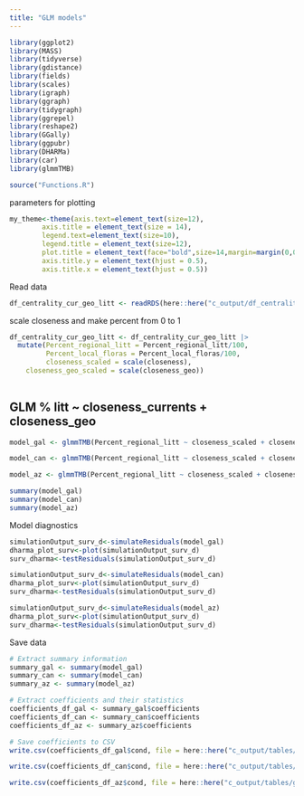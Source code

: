 ```yaml
---
title: "GLM models"
---
```



```r
library(ggplot2)
library(MASS)
library(tidyverse) 
library(gdistance)
library(fields)
library(scales)
library(igraph)
library(ggraph)
library(tidygraph)
library(ggrepel)
library(reshape2)
library(GGally)
library(ggpubr)
library(DHARMa)
library(car)
library(glmmTMB)

source("Functions.R")
```


parameters for plotting

```r
my_theme<-theme(axis.text=element_text(size=12),
        axis.title = element_text(size = 14),
        legend.text=element_text(size=10),
        legend.title = element_text(size=12),
        plot.title = element_text(face="bold",size=14,margin=margin(0,0,20,0),hjust = 0.5),
        axis.title.y = element_text(hjust = 0.5),
        axis.title.x = element_text(hjust = 0.5))
```


Read data

```r
df_centrality_cur_geo_litt <- readRDS(here::here("c_output/df_centrality_cur_geo_litt.rds"))
```



scale closeness and make percent from 0 to 1

```r
df_centrality_cur_geo_litt <- df_centrality_cur_geo_litt |> 
  mutate(Percent_regional_litt = Percent_regional_litt/100,
         Percent_local_floras = Percent_local_floras/100,
         closeness_scaled = scale(closeness),
    closeness_geo_scaled = scale(closeness_geo))
         
```



## GLM % litt ~ closeness_currents + closeness_geo

```r

model_gal <- glmmTMB(Percent_regional_litt ~ closeness_scaled + closeness_geo_scaled, data = df_centrality_cur_geo_litt |> filter(archipelago == "Galapagos"), family = beta_family(link = "logit"))

model_can <- glmmTMB(Percent_regional_litt ~ closeness_scaled + closeness_geo_scaled, data = df_centrality_cur_geo_litt |> filter(archipelago == "Canaries"), family = beta_family(link = "logit"))

model_az <- glmmTMB(Percent_regional_litt ~ closeness_scaled + closeness_geo_scaled, data = df_centrality_cur_geo_litt |> filter(archipelago == "Azores"), family = beta_family(link = "logit"))

summary(model_gal)
summary(model_can)
summary(model_az)

```

Model diagnostics

```r
simulationOutput_surv_d<-simulateResiduals(model_gal) 
dharma_plot_surv<-plot(simulationOutput_surv_d)
surv_dharma<-testResiduals(simulationOutput_surv_d)
```

```r
simulationOutput_surv_d<-simulateResiduals(model_can) 
dharma_plot_surv<-plot(simulationOutput_surv_d)
surv_dharma<-testResiduals(simulationOutput_surv_d)
```

```r
simulationOutput_surv_d<-simulateResiduals(model_az) 
dharma_plot_surv<-plot(simulationOutput_surv_d)
surv_dharma<-testResiduals(simulationOutput_surv_d)
```


Save data

```r
# Extract summary information
summary_gal <- summary(model_gal)
summary_can <- summary(model_can)
summary_az <- summary(model_az)

# Extract coefficients and their statistics
coefficients_df_gal <- summary_gal$coefficients
coefficients_df_can <- summary_can$coefficients
coefficients_df_az <- summary_az$coefficients

# Save coefficients to CSV
write.csv(coefficients_df_gal$cond, file = here::here("c_output/tables/glms/model_closeness_summary_gal.csv"), row.names = TRUE)

write.csv(coefficients_df_can$cond, file = here::here("c_output/tables/glms/model_closeness_summary_can.csv"), row.names = TRUE)

write.csv(coefficients_df_az$cond, file = here::here("c_output/tables/glms/model_closeness_summary_az.csv"), row.names = TRUE)

```



